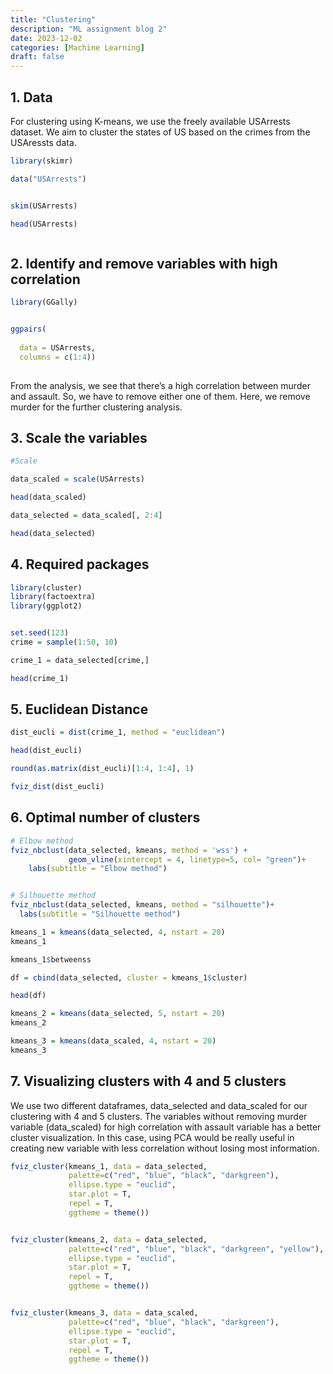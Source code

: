 ```yaml
---
title: "Clustering"
description: "ML assignment blog 2"
date: 2023-12-02
categories: [Machine Learning] 
draft: false
---
```


## 1. Data

For clustering using K-means, we use the freely available USArrests dataset. We aim to cluster the states of US based on the crimes from the USAressts data.

```r

library(skimr)

data("USArrests")


skim(USArrests)

head(USArrests)



```

## 2. Identify and remove variables with high correlation

```r

library(GGally)


ggpairs(
  
  data = USArrests,
  columns = c(1:4))
  
```

From the analysis, we see that there's a high correlation between murder and assault. So, we have to remove either one of them. Here, we remove murder for the further clustering analysis.

## 3. Scale the variables

```r



#Scale

data_scaled = scale(USArrests)

head(data_scaled)

data_selected = data_scaled[, 2:4]

head(data_selected)
```

## 4. Required packages

```r

library(cluster)
library(factoextra)
library(ggplot2)


set.seed(123)
crime = sample(1:50, 10)

crime_1 = data_selected[crime,]

head(crime_1)

```

## 5. Euclidean Distance

```r

dist_eucli = dist(crime_1, method = "euclidean")

head(dist_eucli)

```

```r


round(as.matrix(dist_eucli)[1:4, 1:4], 1)

fviz_dist(dist_eucli)
```

## 6. Optimal number of clusters

```r


# Elbow method
fviz_nbclust(data_selected, kmeans, method = 'wss') +
             geom_vline(xintercept = 4, linetype=5, col= "green")+
    labs(subtitle = "Elbow method")


# Silhouette method
fviz_nbclust(data_selected, kmeans, method = "silhouette")+
  labs(subtitle = "Silhouette method")


```

```r


kmeans_1 = kmeans(data_selected, 4, nstart = 20)
kmeans_1

kmeans_1$betweenss

```

```r

df = cbind(data_selected, cluster = kmeans_1$cluster)

head(df)
```

```r


kmeans_2 = kmeans(data_selected, 5, nstart = 20)
kmeans_2

```

```r

kmeans_3 = kmeans(data_scaled, 4, nstart = 20)
kmeans_3

```

## 7. Visualizing clusters with 4 and 5 clusters

We use two different dataframes, data_selected and data_scaled for our clustering with 4 and 5 clusters. The variables without removing murder variable (data_scaled) for high correlation with assault variable has a better cluster visualization. In this case, using PCA would be really useful in creating new variable with less correlation without losing most information.

```r


fviz_cluster(kmeans_1, data = data_selected,
             palette=c("red", "blue", "black", "darkgreen"),
             ellipse.type = "euclid",
             star.plot = T,
             repel = T,
             ggtheme = theme())


fviz_cluster(kmeans_2, data = data_selected,
             palette=c("red", "blue", "black", "darkgreen", "yellow"),
             ellipse.type = "euclid",
             star.plot = T,
             repel = T,
             ggtheme = theme())


fviz_cluster(kmeans_3, data = data_scaled,
             palette=c("red", "blue", "black", "darkgreen"),
             ellipse.type = "euclid",
             star.plot = T,
             repel = T,
             ggtheme = theme())


```
